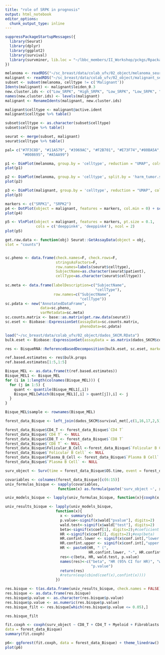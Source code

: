 ```yaml
---
title: "role of SRPK in prognosis"
output: html_notebook
editor_options: 
  chunk_output_type: inline
---
```


```r
suppressPackageStartupMessages({
  library(Seurat)
  library(dplyr)
  library(ggplot2)
  library(survival)
  library(survminer, lib.loc = "~/lbbc_members/II_Workshop/pckgs/Rpackages/4.0/")
})
```

```r
melanoma <- readRDS("~/sc_breast/data/colab_ufv/02_object/melanoma_seurat.rds")
malignant <- readRDS("~/sc_breast/data/colab_ufv/02_object/malignant_seurat.rds")
subset <- subset(melanoma, celltype != c('Malignant'))
Idents(malignant) <- malignant$leiden_0.3
new.cluster.ids <- c("Low_SRPK", "High_SRPK", "Low_SRPK", "Low_SRPK", "Low_SRPK")
names(new.cluster.ids) <- levels(malignant)
malignant <- RenameIdents(malignant, new.cluster.ids)
```

```r
malignant$celltype <- malignant@active.ident
malignant$celltype %>% table()

subset$celltype <- as.character(subset$celltype)
subset$celltype %>% table()
```

```r
seurat <- merge(subset, malignant)
seurat$celltype %>% table()
```

```r
pal= c("#7F3C8D", "#11A579", "#3969AC", "#F2B701", "#E73F74","#80BA5A", "#E68310",
        "#008695", "#A5AA99")
```

```r
p1 <- DimPlot(melanoma, group.by = 'celltype', reduction = "UMAP", cols=pal) + ggtitle("Melanoma Microenvironment", subtitle = "6,669 cells from Jerby et al") +theme(plot.title = element_text(hjust=0))
plot(p1)
```

```r
p2 <- DimPlot(melanoma, group.by = 'celltype', split.by = 'harm_tumor.site', reduction = "UMAP", cols=pal) + ggtitle("Cell Types Across Tumor Sites", subtitle = "6,669 cells from Jerby et al") +theme(plot.title = element_text(hjust=0))
plot(p2)
```

```r
p3 <- DimPlot(malignant, group.by = 'celltype', reduction = "UMAP", cols= c('#949494','deeppink4')) + ggtitle("Malignant Cells Subset") +theme(plot.title = element_text(hjust=0))
plot(p3)
```
```r
markers <- c("SRPK1", "SRPK2")
p4 <- DotPlot(object = malignant, features = markers, col.min = 0) + scale_colour_gradient2(low = '#949494', high = "deeppink4")
plot(p4)
```

```r
p5 <- VlnPlot(object = malignant, features = markers, pt.size = 0.1, 
              cols = c('deeppink4', 'deeppink4'), ncol = 2)
plot(p5)
```


```r
get.raw.data <- function(obj) Seurat::GetAssayData(object = obj,
slot = "counts")


sc.pheno <- data.frame(check.names=F, check.rows=F,
                       stringsAsFactors=F,
                       row.names=labels(seurat$celltype),
                       SubjectName=as.character(seurat$patient),
                       cellType=as.character(seurat$celltype))
                       
sc.meta <- data.frame(labelDescription=c("SubjectName",
                                         "cellType"),
                      row.names=c("SubjectName",
                                  "cellType"))
sc.pdata <- new("AnnotatedDataFrame",
                data=sc.pheno,
                varMetadata=sc.meta)
sc.counts.matrix <- base::as.matrix(get.raw.data(seurat))
sc.eset <- Biobase::ExpressionSet(assayData=sc.counts.matrix,
                                  phenoData=sc.pdata)
```

```r
load("~/sc_breast/data/colab_ufv/02_object/dados_SKCM.RData")
bulk.eset <- Biobase::ExpressionSet(assayData = as.matrix(dados_SKCM$counts_metastatic))
```

```r
res <- BisqueRNA::ReferenceBasedDecomposition(bulk.eset, sc.eset, markers=NULL, use.overlap=FALSE)
```

```r
ref.based.estimates <- res$bulk.props
ref.based.estimates[1:5,1:5]
```

```r
Bisque_MEL <- as.data.frame(t(ref.based.estimates))
Bisque_MEL1 <- Bisque_MEL
for (i in 1:length(colnames(Bisque_MEL))) {
  for (j in 1:5) {
    quant <- quantile(Bisque_MEL1[,i])
    Bisque_MEL[which(Bisque_MEL1[,i] > quant[j]),i] <- j
  }
}

Bisque_MEL$sample <- rownames(Bisque_MEL)

forest_data_Bisque <- left_join(dados_SKCM$survival_met[,c(1,16,17,2,5)],Bisque_MEL, by= c("bcr_patient_barcode" = "sample"))
```

```r
forest_data_Bisque$CD4_T <- forest_data_Bisque$`CD4 T` 
forest_data_Bisque$`CD4 T` <- NULL
forest_data_Bisque$CD8_T <- forest_data_Bisque$`CD8 T` 
forest_data_Bisque$`CD8 T` <- NULL
forest_data_Bisque$Folicular_B_Cell <-forest_data_Bisque$`Folicular B Cell`
forest_data_Bisque$`Folicular B Cell` <- NULL
forest_data_Bisque$Plasma_B_Cell <- forest_data_Bisque$`Plasma B Cell`
forest_data_Bisque$`Plasma B Cell` <- NULL
```


```r
surv_object <- Surv(time = forest_data_Bisque$OS.time, event = forest_data_Bisque$OS)

covariables <- colnames(forest_data_Bisque)[c(6:15)]
univ_formulas_bisque <- sapply(covariables,
                        function(x) as.formula(paste('surv_object ~', x)))

univ_models_bisque <- lapply(univ_formulas_bisque, function(x){coxph(x, data = forest_data_Bisque)})

univ_results_bisque <- lapply(univ_models_bisque,
                       function(x){ 
                         x <- summary(x)
                         p.value<-signif(x$wald["pvalue"], digits=2)
                         wald.test<-signif(x$wald["test"], digits=2)
                         beta<-signif(x$coef[1], digits=2);#coeficient beta
                         HR <-signif(x$coef[2], digits=2);#exp(beta)
                         HR.confint.lower <- signif(x$conf.int[,"lower .95"], 2)
                         HR.confint.upper <- signif(x$conf.int[,"upper .95"],2)
                         HR <- paste0(HR, " (", 
                                      HR.confint.lower, "-", HR.confint.upper, ")")
                         res<-c(beta, HR, wald.test, p.value)
                         names(res)<-c("beta", "HR (95% CI for HR)", "wald.test", 
                                       "p.value")
                         return(res)
                         #return(exp(cbind(coef(x),confint(x))))
                       })

res.bisque <- t(as.data.frame(univ_results_bisque, check.names = FALSE))
res.bisque <- as.data.frame(res.bisque)
res.bisque$p.value <- as.character(res.bisque$p.value)
res.bisque$p.value <- as.numeric(res.bisque$p.value)
res.bisque_filt <- res.bisque[which(res.bisque$p.value <= 0.05),]

res.bisque_filt
```


```r
fit.coxph <- coxph(surv_object ~ CD8_T + CD4_T + Myeloid + Fibroblasts + pDC + High_SRPK + NK + Plasma_B_Cell + Folicular_B_Cell,
data = forest_data_Bisque)
summary(fit.coxph)

p6<- ggforest(fit.coxph, data = forest_data_Bisque) + theme_linedraw()
plot(p6)
```



